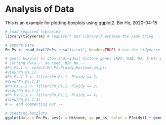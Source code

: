 # Analysis of Data
This is an example for plotting boxplots using ggplot2. Bin He, 2020-04-15

```r
# load required libraries
library(tidyverse) # require() and library() achieve the same thing

# Import Data
Pn_Ps <- read_tsv("PnPs_results.txt", header=TRUE) # use the tidyverse version

# goal: boxplot to show individual histone genes (H2A, H2B, H3, & H4) pn/ps ratios with in the same ploidy
# sorting data -- no need, Bin He --
#Pn_Ps.1 <- select(Pn_Ps,Ploidy,Histone,pn_ps)
#View(Pn_Ps.1)
#Pn_Ps.1.1 <- filter(Pn_Ps.1, Ploidy == 2)
#View(Pn_Ps.1.1)
#Pn_Ps.1.2 <- filter(Pn_Ps.1, Ploidy == 3)
#View(Pn_Ps.1.2)
#Pn_Ps.1.3 <- filter(Pn_Ps.1, Ploidy == 4)
#View(Pn_Ps.1.3)
# -- end commenting out --

# creating boxplots 
ggplot(data = Pn_Ps, aes(x = Histone, y= pn_ps, color = Ploidy)) + geom_boxplot() + ggtitle("Pn/Ps of Histone gene in 2n Lineages")
```
